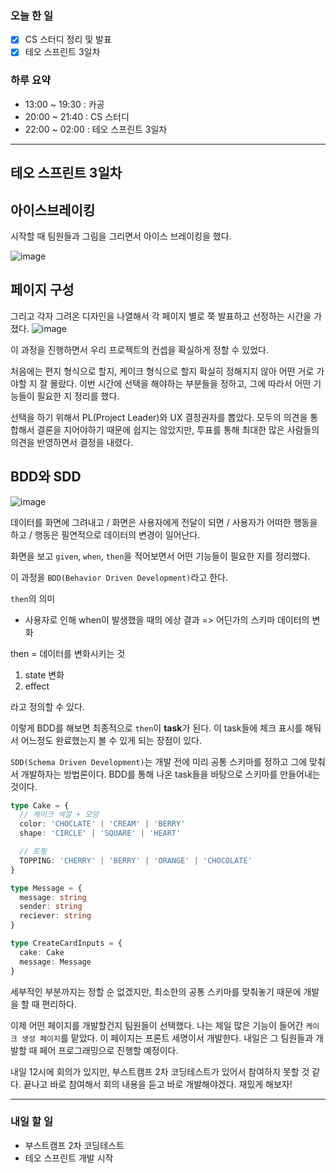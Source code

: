 ### 오늘 한 일

- [x] CS 스터디 정리 및 발표
- [x] 테오 스프린트 3일차

### 하루 요약

- 13:00 ~ 19:30 : 카공
- 20:00 ~ 21:40 : CS 스터디
- 22:00 ~ 02:00 : 테오 스프린트 3일차

---

## 테오 스프린트 3일차

## 아이스브레이킹

시작할 때 팀원들과 그림을 그리면서 아이스 브레이킹을 했다.

![image](https://github.com/Self-Driven-Development/TIL/assets/23312485/3ff934a3-f825-476f-862b-bf79d5629e95)

## 페이지 구성

그리고 각자 그려온 디자인을 나열해서 각 페이지 별로 쭉 발표하고 선정하는 시간을 가졌다.
![image](https://github.com/Self-Driven-Development/TIL/assets/23312485/9092e91d-fe78-4e52-8789-3eced004bc92)

이 과정을 진행하면서 우리 프로젝트의 컨셉을 확실하게 정할 수 있었다.

처음에는 편지 형식으로 할지, 케이크 형식으로 할지 확실히 정해지지 않아 어떤 거로 가야할 지 잘 몰랐다. 이번 시간에 선택을 해야하는 부분들을 정하고, 그에 따라서 어떤 기능들이 필요한 지 정리를 했다.

선택을 하기 위해서 PL(Project Leader)와 UX 결정권자를 뽑았다. 모두의 의견을 통합해서 결론을 지어야하기 때문에 쉽지는 않았지만, 투표를 통해 최대한 많은 사람들의 의견을 반영하면서 결정을 내렸다.

## BDD와 SDD

![image](https://github.com/Self-Driven-Development/TIL/assets/23312485/0bea8cba-dfd6-4538-8883-b4b3ad7de0b6)

데이터를 화면에 그려내고 / 화면은 사용자에게 전달이 되면 / 사용자가 어떠한 행동을 하고 / 행동은 필연적으로 데이터의 변경이 일어난다.

화면을 보고 `given`, `when`, `then`을 적어보면서 어떤 기능들이 필요한 지를 정리했다.

이 과정을 `BDD(Behavior Driven Development)`라고 한다.

`then`의 의미

- 사용자로 인해 when이 발생했을 때의 에상 결과 => 어딘가의 스키마 데이터의 변화

then = 데이터를 변화시키는 것

1. state 변화
2. effect

라고 정의할 수 있다.

이렇게 BDD를 해보면 최종적으로 `then`이 **task**가 된다. 이 task들에 체크 표시를 해둬서 어느정도 완료했는지 볼 수 있게 되는 장점이 있다.

`SDD(Schema Driven Development)`는 개발 전에 미리 공통 스키마를 정하고 그에 맞춰서 개발하자는 방법론이다. BDD를 통해 나온 task들을 바탕으로 스키마를 만들어내는 것이다.

```ts
type Cake = {
  // 케이크 색깔 + 모양
  color: 'CHOCLATE' | 'CREAM' | 'BERRY'
  shape: 'CIRCLE' | 'SQUARE' | 'HEART'

  // 토핑
  TOPPING: 'CHERRY' | 'BERRY' | 'ORANGE' | 'CHOCOLATE'
}

type Message = {
  message: string
  sender: string
  reciever: string
}

type CreateCardInputs = {
  cake: Cake
  message: Message
}
```

세부적인 부분까지는 정할 순 없겠지만, 최소한의 공통 스키마를 맞춰놓기 때문에 개발을 할 때 편리하다.

이제 어떤 페이지를 개발할건지 팀원들이 선택했다. 나는 제일 많은 기능이 들어간 `케이크 생성 페이지`를 맡았다. 이 페이지는 프론트 세명이서 개발한다. 내일은 그 팀원들과 개발할 때 페어 프로그래밍으로 진행할 예정이다.

내일 12시에 회의가 있지만, 부스트캠프 2차 코딩테스트가 있어서 참여하지 못할 것 같다. 끝나고 바로 참여해서 회의 내용을 듣고 바로 개발해야겠다. 재밌게 해보자!

---

### 내일 할 일

- 부스트캠프 2차 코딩테스트
- 테오 스프린트 개발 시작
